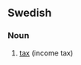 ==Swedish==

===Noun===
{{infl|sv|noun}}

# [[tax]] (income tax)

{{tbot entry|Swedish|tax|2007|November}}